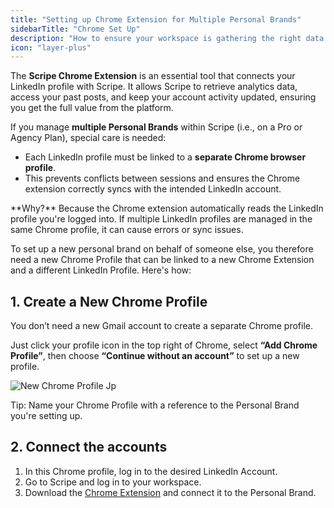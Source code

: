 ```yaml
---
title: "Setting up Chrome Extension for Multiple Personal Brands"
sidebarTitle: "Chrome Set Up"
description: "How to ensure your workspace is gathering the right data for your clients."
icon: "layer-plus"
---
```


The **Scripe Chrome Extension** is an essential tool that connects your LinkedIn profile with Scripe. It allows Scripe to retrieve analytics data, access your past posts, and keep your account activity updated, ensuring you get the full value from the platform.

If you manage **multiple Personal Brands** within Scripe (i.e., on a Pro or Agency Plan), special care is needed:

- Each LinkedIn profile must be linked to a **separate Chrome browser profile**.
- This prevents conflicts between sessions and ensures the Chrome extension correctly syncs with the intended LinkedIn account.

<Info>
  **Why?** Because the Chrome extension automatically reads the LinkedIn profile you're logged into. If multiple LinkedIn profiles are managed in the same Chrome profile, it can cause errors or sync issues.
</Info>

To set up a new personal brand on behalf of someone else, you therefore need a new Chrome Profile that can be linked to a new Chrome Extension and a different LinkedIn Profile. Here's how:

## 1. Create a New Chrome Profile

You don’t need a new Gmail account to create a separate Chrome profile.

Just click your profile icon in the top right of Chrome, select **“Add Chrome Profile”**, then choose **“Continue without an account”** to set up a new profile.

![New Chrome Profile Jp](/images/new-chrome-profile.jpg)

<Tip>
  Tip: Name your Chrome Profile with a reference to the Personal Brand you're setting up.
</Tip>

## 2. Connect the accounts

1. In this Chrome profile, log in to the desired LinkedIn Account.
2. Go to Scripe and log in to your workspace.
3. Download the [Chrome Extension](/account/chrome) and connect it to the Personal Brand.